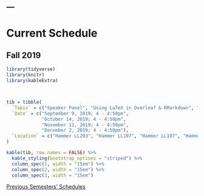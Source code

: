 ---
---

<h1> Current Schedule </h1>

## Fall 2019

```r
library(tidyverse)
library(knitr)
library(kableExtra)




```

```r

tib = tibble(
  `Topic` = c("Speaker Panel", "Using LaTeX in Overleaf & RMarkdown", "TBD", "caret: Streamlining Model Tuning"),
  `Date` = c("September 9, 2019; 4 - 4:50pm", 
             "October 14, 2019; 4 - 4:50pm", 
             "November 11, 2019; 4 - 4:50pm", 
             "December 2, 2019; 4 - 4:50pm"),
  `Location` = c("Hammer LL203", "Hammer LL107", "Hammer LL107", "Hammer LL107")
)

kable(tib, row.names = FALSE) %>%
  kable_styling(bootstrap_options = "striped") %>%
  column_spec(1, width = "15em") %>%
  column_spec(2, width = "15em") %>%
  column_spec(3, width = "15em")


```


<p style="font-size:14px;"> [Previous Semesters' Schedules](old_schedule.html) </p>

